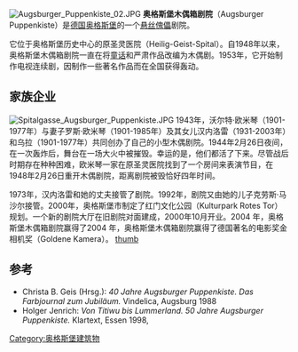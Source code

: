 [[Image:Augsburger_Puppenkiste_02.JPG|thumb]]
'''奥格斯堡木偶箱剧院'''（Augsburger Puppenkiste）是[[德国|德国]][[奥格斯堡|奥格斯堡]]的一个[[悬丝傀儡|悬丝傀儡]]剧院。

它位于奥格斯堡历史中心的原圣灵医院（Heilig-Geist-Spital）。自1948年以来，奥格斯堡木偶箱剧院一直在将[[童话|童话]]和严肃作品改编为木偶剧。1953年，它开始制作电视连续剧，因制作一些著名作品而在全国获得轰动。

== 家族企业 ==
[[Image:Spitalgasse_Augsburger_Puppenkiste.JPG|thumb]]
1943年，沃尔特·欧米琴（1901-1977年）与妻子罗斯·欧米琴（1901-1985年）及其女儿汉内洛雷（1931-2003年）和乌拉（1901-1977年）共同创办了自己的小型木偶剧院。1944年2月26日夜间，在一次轰炸后，舞台在一场大火中被摧毁。幸运的是，他们都活了下来。尽管战后时期存在种种困难，欧米琴一家在原圣灵医院找到了一个房间来表演节目，在1948年2月26日重开木偶剧院，距离剧院被毁恰好四年时间。

1973年，汉内洛雷和她的丈夫接管了剧院。1992年，剧院又由她的儿子克劳斯·马沙尔接管。2000年，奥格斯堡市制定了红门文化公园（Kulturpark Rotes Tor）规划。一个新的剧院大厅在旧剧院对面建成，2000年10月开业。2004 年，奥格斯堡木偶箱剧院赢得了2004 年，奥格斯堡木偶箱剧院赢得了德国著名的电影奖金相机奖（Goldene Kamera）。
[[image:Augsburger_Puppenkiste_05.JPG|thumb]]

== 参考 ==
{{Reflist}}
* Christa B. Geis (Hrsg.): ''40 Jahre Augsburger Puppenkiste. Das Farbjournal zum Jubiläum.'' Vindelica, Augsburg 1988
* Holger Jenrich: ''Von Titiwu bis Lummerland. 50 Jahre Augsburger Puppenkiste.'' Klartext, Essen 1998, {{ISBN|3-88474-551-4}}
{{coord|48|21|37|N|10|54|12|E|region:DE-BY_type:landmark|display=title}}
[[Category:奥格斯堡建筑物|Category:奥格斯堡建筑物]]